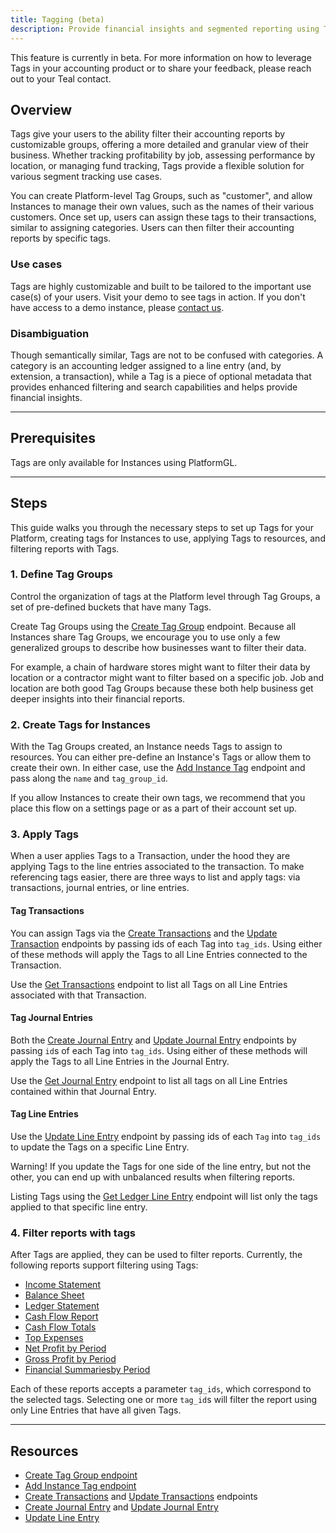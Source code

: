 ```yaml
---
title: Tagging (beta)
description: Provide financial insights and segmented reporting using Tags
---
```


<Note>
    This feature is currently in beta. For more information on how to leverage Tags in your accounting product or to share your feedback, please reach out to your Teal contact.
</Note>

## Overview

Tags give your users to the ability filter their accounting reports by customizable groups, offering a more detailed and granular view of their business. Whether tracking profitability by job, assessing performance by location, or managing fund tracking, Tags provide a flexible solution for various segment tracking use cases.

You can create Platform-level Tag Groups, such as "customer", and allow Instances to manage their own values, such as the names of their various customers. Once set up, users can assign these tags to their transactions, similar to assigning categories. Users can then filter their accounting reports by specific tags.

### Use cases

Tags are highly customizable and built to be tailored to the important use case(s) of your users. Visit your demo to see tags in action. If you don't have access to a demo instance, please [contact us](https://teal.dev/contact).

### Disambiguation

Though semantically similar, Tags are not to be confused with categories. A category is an accounting ledger assigned to a line entry (and, by extension, a transaction), while a Tag is a piece of optional metadata that provides enhanced filtering and search capabilities and helps provide financial insights.

---

## Prerequisites

Tags are only available for Instances using PlatformGL.

---

## Steps

This guide walks you through the necessary steps to set up Tags for your Platform, creating tags for Instances to use, applying Tags to resources, and filtering reports with Tags.

### 1. Define Tag Groups

Control the organization of tags at the Platform level through Tag Groups, a set of pre-defined buckets that have many Tags.

Create Tag Groups using the [Create Tag Group](/api-reference/tags/create-tag-group) endpoint. Because all Instances share Tag Groups, we encourage you to use only a few generalized groups to describe how businesses want to filter their data.

For example, a chain of hardware stores might want to filter their data by location or a contractor might want to filter based on a specific job. Job and location are both good Tag Groups because these both help business get deeper insights into their financial reports.

### 2. Create Tags for Instances

With the Tag Groups created, an Instance needs Tags to assign to resources. You can either pre-define an Instance's Tags or allow them to create their own. In either case, use the [Add Instance Tag](/api-reference/tags/add-an-instance-tag) endpoint and pass along the `name` and `tag_group_id`.

If you allow Instances to create their own tags, we recommend that you place this flow on a settings page or as a part of their account set up.

### 3. Apply Tags

When a user applies Tags to a Transaction, under the hood they are applying Tags to the line entries associated to the transaction. To make referencing tags easier, there are three ways to list and apply tags: via transactions, journal entries, or line entries.

#### Tag Transactions

You can assign Tags via the [Create Transactions](/api-reference/transactions/create-transactions) and the [Update Transaction](/api-reference/transactions/update-transaction) endpoints by passing ids of each Tag into `tag_ids`. Using either of these methods will apply the Tags to all Line Entries connected to the Transaction.

Use the [Get Transactions](/api-reference/transactions/get-transactions) endpoint to list all Tags on all Line Entries associated with that Transaction.

#### Tag Journal Entries

Both the [Create Journal Entry](/api-reference/journal-entries/create-journal-entry) and [Update Journal Entry](/api-reference/journal-entries/update-journal-entry) endpoints by passing `id`s of each Tag into `tag_ids`. Using either of these methods will apply the Tags to all Line Entries in the Journal Entry.

Use the [Get Journal Entry](/api-reference/journal-entries/get-journal-entry) endpoint to list all tags on all Line Entries contained within that Journal Entry.

#### Tag Line Entries

Use the [Update Line Entry](/api-reference/line-entries/update-line-entry) endpoint by passing ids of each `Tag` into `tag_ids` to update the Tags on a specific Line Entry.

<Warning>
    Warning! If you update the Tags for one side of the line entry, but not the other, you can end up with unbalanced results when filtering reports.
</Warning>

Listing Tags using the [Get Ledger Line Entry](/api-reference/line-entries/get-ledger-line-entries) endpoint will list only the tags applied to that specific line entry.

### 4. Filter reports with tags

After Tags are applied, they can be used to filter reports. Currently, the following reports support filtering using Tags:

* [Income Statement](/api-reference/reports/get-income-statement)
* [Balance Sheet](/api-reference/reports/get-balance-sheet)
* [Ledger Statement](/api-reference/reports/get-ledger-statement)
* [Cash Flow Report](/api-reference/reports/get-cash-flow-report)
* [Cash Flow Totals](/api-reference/reports/get-cash-flow-totals-by-period)
* [Top Expenses](/api-reference/reports/get-top-expenses)
* [Net Profit by Period](/api-reference/reports/get-net-profit-by-period)
* [Gross Profit by Period](/api-reference/reports/get-gross-profit-by-period)
* [Financial Summariesby Period](/api-reference/reports/get-financial-summaries-by-period)

Each of these reports accepts a parameter `tag_ids`, which correspond to the selected tags. Selecting one or more `tag_id`s will filter the report using only Line Entries that have all given Tags.

---

## Resources

* [Create Tag Group endpoint](/api-reference/tags/create-tag-group)
* [Add Instance Tag endpoint](/api-reference/tags/add-an-instance-tag)
* [Create Transactions](/api-reference/transactions/create-transactions) and [Update Transactions](/api-reference/transactions/update-transaction) endpoints
* [Create Journal Entry](/api-reference/journal-entries/create-journal-entry) and [Update Journal Entry](/api-reference/journal-entries/update-journal-entry)
* [Update Line Entry](/api-reference/line-entries/update-line-entry)
